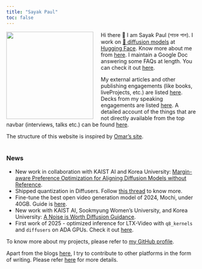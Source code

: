 ```yaml
---
title: "Sayak Paul"
toc: false
---
```


<img src="posts/carted_headshot.jpg" style="float: left; width: 230px; margin-right: 20px;"> Hi there 👋 I am Sayak Paul (সায়ক পাল). I work on [🧨 diffusion models](https://hf.co/docs/diffusers) at [Hugging Face](https://hf.co). Know more about me from [here](https://sayak.dev/about). I maintain a Google Doc answering some FAQs at length. You can check it out [here](https://bit.ly/sayak-faqs). </img>

My external articles and other publishing engagements (like books, liveProjects, etc.) are listed [here](pages/authoring.qmd). Decks
from my speaking engagements are listed [here](pages/talksseminarsworkshops.qmd). A detailed account of the things that are not
directly available from the top navbar (interviews, talks etc.) can be found [here](pages/resources.qmd).

The structure of this website is inspired by [Omar's site](https://osanseviero.github.io/hackerllama/).
<br><br>

### News

- New work in collaboration with KAIST AI and Korea University: [Margin-aware Preference Optimization for Aligning Diffusion Models without Reference](https://mapo-t2i.github.io/).
- Shipped quantization in Diffusers. Follow [this thread](https://x.com/RisingSayak/status/1848373306233364847) to know more.
- Fine-tune the best open video generation model of 2024, Mochi, under 40GB. Guide is [here](https://github.com/a-r-r-o-w/cogvideox-factory/tree/main/training/mochi-1).
- New work with KAIST AI, Sookmyung Women's University, and Korea University: [A Noise is Worth Diffusion Guidance](https://cvlab-kaist.github.io/NoiseRefine/).
- First work of 2025 - optimized inference for LTX-Video with `q8_kernels` and `diffusers` on ADA GPUs. Check it out [here](https://github.com/sayakpaul/q8-ltx-video).

To know more about my projects, please refer to [my GitHub profile](https://github.com/sayakpaul). 

Apart from the blogs [here](blog.qmd), I try to contribute to other platforms in the form of writing. Please refer [here](https://sayak.dev/authoring)
for more details.
